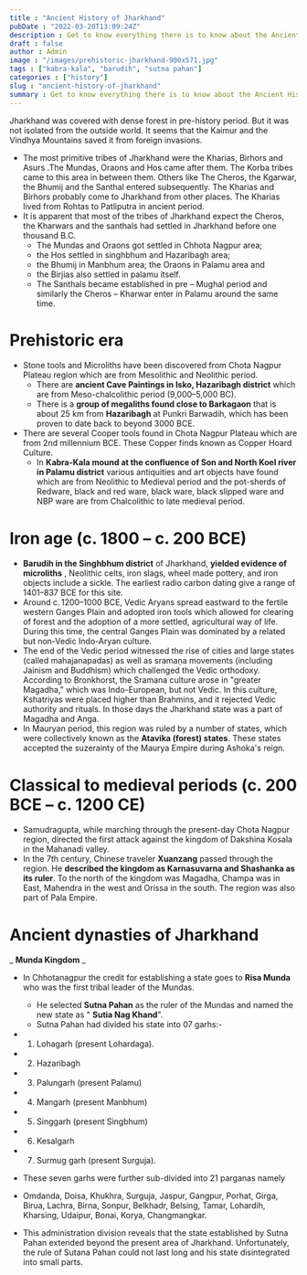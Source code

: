 ```yaml
---
title : "Ancient History of Jharkhand"
pubDate : "2022-03-20T13:09:24Z"
description : Get to know everything there is to know about the Ancient History of Jharkhand.
draft : false
author : Admin
image : "/images/prehistoric-jharkhand-900x571.jpg"
tags : ["kabra-kala", "barudih", "sutna pahan"]
categories : ["history"]
slug : "ancient-history-of-jharkhand"
summary : Get to know everything there is to know about the Ancient History of Jharkhand.
---
```

Jharkhand was covered with dense forest in pre-history period. But it was not isolated from the outside world.  It seems that the Kaimur and the Vindhya Mountains saved it from foreign invasions.

* The most primitive tribes of Jharkhand were the Kharias, Birhors and Asurs .The Mundas, Oraons and Hos came after them. The Korba tribes came to this area in between them. Others like The Cheros, the Kgarwar, the Bhumij and the Santhal entered subsequently. The Kharias and Birhors probably come to Jharkhand from other places. The Kharias lived from Rohtas to Patliputra in   ancient period.
* It is apparent that most of the tribes of Jharkhand expect the Cheros, the Kharwars and the santhals had settled in Jharkhand before one thousand B.C. 
	* The Mundas and Oraons got settled in Chhota Nagpur area; 
	* the Hos settled in singhbhum and Hazaribagh area;  
	* the Bhumij in Manbhum area; the Oraons in  Palamu area and 
	* the Birjias also settled in palamu itself. 
	* The Santhals became established in pre – Mughal period and similarly the Cheros – Kharwar enter in Palamu around the same time.
      
# Prehistoric era

- Stone tools and Microliths have been discovered from Chota Nagpur Plateau region which are from Mesolithic and Neolithic period.
  - There are **ancient Cave Paintings in Isko, Hazaribagh district** which are from Meso-chalcolithic period (9,000–5,000 BC).
  - There is a **group of megaliths found close to Barkagaon** that is about 25 km from **Hazaribagh** at Punkri Barwadih, which has been proven to date back to beyond 3000 BCE.
- There are several Cooper tools found in Chota Nagpur Plateau which are from 2nd millennium BCE. These Copper finds known as Copper Hoard Culture.
  - In **Kabra-Kala mound at the confluence of Son and North Koel river in Palamu district** various antiquities and art objects have found which are from Neolithic to Medieval period and the pot-sherds of Redware, black and red ware, black ware, black slipped ware and NBP ware are from Chalcolithic to late medieval period.

# Iron age (c. 1800 – c. 200 BCE)

- **Barudih in the Singhbhum district** of Jharkhand, **yielded evidence of microliths** , Neolithic celts, iron slags, wheel made pottery, and iron objects include a sickle. The earliest radio carbon dating give a range of 1401–837 BCE for this site.
- Around c. 1200–1000 BCE, Vedic Aryans spread eastward to the fertile western Ganges Plain and adopted iron tools which allowed for clearing of forest and the adoption of a more settled, agricultural way of life. During this time, the central Ganges Plain was dominated by a related but non-Vedic Indo-Aryan culture.
- The end of the Vedic period witnessed the rise of cities and large states (called mahajanapadas) as well as sramaṇa movements (including Jainism and Buddhism) which challenged the Vedic orthodoxy. According to Bronkhorst, the Sramana culture arose in "greater Magadha," which was Indo-European, but not Vedic. In this culture, Kshatriyas were placed higher than Brahmins, and it rejected Vedic authority and rituals. In those days the Jharkhand state was a part of Magadha and Anga.
- In Mauryan period, this region was ruled by a number of states, which were collectively known as the **Atavika (forest) states**. These states accepted the suzerainty of the Maurya Empire during Ashoka's reign.

# Classical to medieval periods (c. 200 BCE – c. 1200 CE)

- Samudragupta, while marching through the present-day Chota Nagpur region, directed the first attack against the kingdom of Dakshina Kosala in the Mahanadi valley.
- In the 7th century, Chinese traveler **Xuanzang** passed through the region. He **described the kingdom as Karnasuvarna and Shashanka as its ruler**. To the north of the kingdom was Magadha, Champa was in East, Mahendra in the west and Orissa in the south. The region was also part of Pala Empire.

# Ancient dynasties of Jharkhand

_ **Munda Kingdom** _

- In Chhotanagpur the credit for establishing a state goes to **Risa Munda** who was the first tribal leader of the Mundas.
  - He selected **Sutna Pahan** as the ruler of the Mundas and named the new state as " **Sutia Nag Khand**".
  - Sutna Pahan had divided his state into 07 garhs:-

- 1. Lohagarh (present Lohardaga).
- 2. Hazaribagh
- 3. Palungarh (present Palamu)
- 4. Mangarh (present Manbhum)
- 5. Singgarh (present Singbhum)
- 6. Kesalgarh
- 7. Surmug garh (present Surguja).

- These seven garhs were further sub-divided into 21 parganas namely

- Omdanda, Doisa, Khukhra, Surguja, Jaspur, Gangpur, Porhat, Girga, Birua, Lachra, Birna, Sonpur, Belkhadr, Belsing, Tamar, Lohardih, Kharsing, Udaipur, Bonai, Korya, Changmangkar.

- This administration division reveals that the state established by Sutna Pahan extended beyond the present area of Jharkhand. Unfortunately, the rule of Sutana Pahan could not last long and his state disintegrated into small parts.
